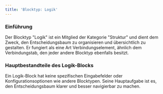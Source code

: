 ```yaml
---
title: 'Blocktyp: Logik'
---
```


### Einführung

Der Blocktyp "Logik" ist ein Mitglied der Kategorie "Struktur" und dient dem Zweck, den Entscheidungsbaum zu organisieren und übersichtlich zu gestalten. Er fungiert als eine Art Verbindungselement, ähnlich dem Verbindungstab, den jeder andere Blocktyp ebenfalls besitzt.

### Hauptbestandteile des Logik-Blocks

Ein Logik-Block hat keine spezifischen Eingabefelder oder Konfigurationsoptionen wie andere Blocktypen. Seine Hauptaufgabe ist es, den Entscheidungsbaum klarer und besser navigierbar zu machen.
